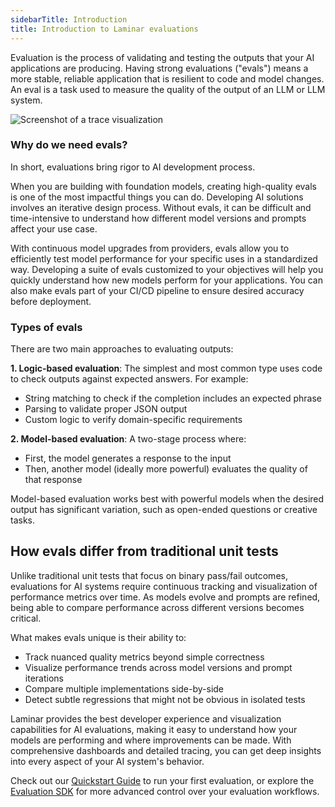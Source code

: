 ```yaml
---
sidebarTitle: Introduction
title: Introduction to Laminar evaluations
---
```


Evaluation is the process of validating and testing the outputs that your AI applications are producing. Having strong evaluations ("evals") means a more stable, reliable application that is resilient to code and model changes. An eval is a task used to measure the quality of the output of an LLM or LLM system.

<div style={{ border: '1px solid #2B2B30', borderRadius: '8px', overflow: 'hidden' }}>
<img src="/images/evaluations/evals.png" alt="Screenshot of a trace visualization" style={{ margin: '0px' }}/>
</div>

### Why do we need evals?

In short, evaluations bring rigor to AI development process.

When you are building with foundation models, creating high-quality evals is one of the most impactful things you can do. Developing AI solutions involves an iterative design process. Without evals, it can be difficult and time-intensive to understand how different model versions and prompts affect your use case.

With continuous model upgrades from providers, evals allow you to efficiently test model performance for your specific uses in a standardized way. Developing a suite of evals customized to your objectives will help you quickly understand how new models perform for your applications. You can also make evals part of your CI/CD pipeline to ensure desired accuracy before deployment.

### Types of evals

There are two main approaches to evaluating outputs:

**1. Logic-based evaluation**: The simplest and most common type uses code to check outputs against expected answers. For example:
- String matching to check if the completion includes an expected phrase
- Parsing to validate proper JSON output
- Custom logic to verify domain-specific requirements

**2. Model-based evaluation**: A two-stage process where:
- First, the model generates a response to the input
- Then, another model (ideally more powerful) evaluates the quality of that response

Model-based evaluation works best with powerful models when the desired output has significant variation, such as open-ended questions or creative tasks.

## How evals differ from traditional unit tests

Unlike traditional unit tests that focus on binary pass/fail outcomes, evaluations for AI systems require continuous tracking and visualization of performance metrics over time. As models evolve and prompts are refined, being able to compare performance across different versions becomes critical.

What makes evals unique is their ability to:
- Track nuanced quality metrics beyond simple correctness
- Visualize performance trends across model versions and prompt iterations
- Compare multiple implementations side-by-side
- Detect subtle regressions that might not be obvious in isolated tests

Laminar provides the best developer experience and visualization capabilities for AI evaluations, making it easy to understand how your models are performing and where improvements can be made. With comprehensive dashboards and detailed tracing, you can get deep insights into every aspect of your AI system's behavior.

Check out our [Quickstart Guide](/evaluations/quickstart) to run your first evaluation, or explore the [Evaluation SDK](/evaluations/sdk) for more advanced control over your evaluation workflows.